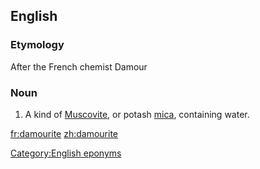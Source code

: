==English==

===Etymology===
After the French chemist Damour {{suffix||ite}}

===Noun===
{{en-noun|s|-}}

# {{mineral}} A kind of [[Muscovite]], or potash [[mica]], containing water.

[[Category:English eponyms]]

[[fr:damourite]]
[[zh:damourite]]